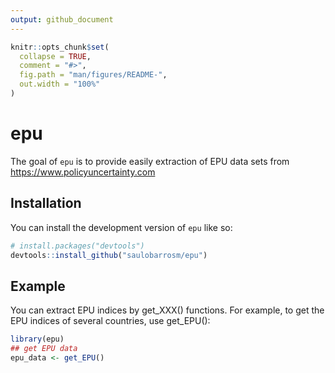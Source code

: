 ```yaml
---
output: github_document
---
```


<!-- README.md is generated from README.Rmd. Please edit that file -->

```r
knitr::opts_chunk$set(
  collapse = TRUE,
  comment = "#>",
  fig.path = "man/figures/README-",
  out.width = "100%"
)
```

# epu

<!-- badges: start -->
<!-- badges: end -->

The goal of `epu` is to provide easily extraction of EPU data sets from <https://www.policyuncertainty.com>

## Installation

You can install the development version of `epu` like so:

``` r
# install.packages("devtools")
devtools::install_github("saulobarrosm/epu")
```

## Example

You can extract EPU indices by get_XXX() functions. For example, to get the EPU indices of several countries, use get_EPU():

```r
library(epu)
## get EPU data
epu_data <- get_EPU()
```
